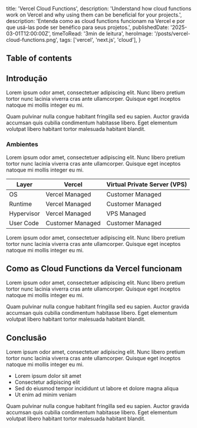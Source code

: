   title: 'Vercel Cloud Functions',
  description: 'Understand how cloud functions work on Vercel and why using them can be beneficial for your projects.',
  description: 'Entenda como as cloud functions funcionam na Vercel e por que usá-las pode ser benéfico para seus projetos.',
  publishedDate: '2025-03-01T12:00:00Z',
	timeToRead: '3min de leitura',
	heroImage: '/posts/vercel-cloud-functions.png',
  tags: ['vercel', 'next.js', 'cloud'],
}

## Table of contents

## Introdução

Lorem ipsum odor amet, consectetuer adipiscing elit. Nunc libero pretium tortor nunc lacinia viverra cras ante ullamcorper. Quisque eget inceptos natoque mi mollis integer eu mi.

Quam pulvinar nulla congue habitant fringilla sed eu sapien. Auctor gravida accumsan quis cubilia condimentum habitasse libero. Eget elementum volutpat libero habitant tortor malesuada habitant blandit.

### Ambientes

Lorem ipsum odor amet, consectetuer adipiscing elit. Nunc libero pretium tortor nunc lacinia viverra cras ante ullamcorper. Quisque eget inceptos natoque mi mollis integer eu mi.

<table>
  <thead>
    <tr>
      <th>Layer</th>
      <th>Vercel</th>
      <th>Virtual Private Server (VPS)</th>
    </tr>
  </thead>
  <tbody>
    <tr>
      <td>OS</td>
      <td>Vercel Managed</td>
      <td>Customer Managed</td>
    </tr>
    <tr>
      <td>Runtime</td>
      <td>Vercel Managed</td>
      <td>Customer Managed</td>
    </tr>
    <tr>
      <td>Hypervisor</td>
      <td>Vercel Managed</td>
      <td>VPS Managed</td>
    </tr>
    <tr>
      <td>User Code</td>
      <td>Customer Managed</td>
      <td>Customer Managed</td>
    </tr>
  </tbody>
</table>

Lorem ipsum odor amet, consectetuer adipiscing elit. Nunc libero pretium tortor nunc lacinia viverra cras ante ullamcorper. Quisque eget inceptos natoque mi mollis integer eu mi.

## Como as Cloud Functions da Vercel funcionam

Lorem ipsum odor amet, consectetuer adipiscing elit. Nunc libero pretium tortor nunc lacinia viverra cras ante ullamcorper. Quisque eget inceptos natoque mi mollis integer eu mi.

Quam pulvinar nulla congue habitant fringilla sed eu sapien. Auctor gravida accumsan quis cubilia condimentum habitasse libero. Eget elementum volutpat libero habitant tortor malesuada habitant blandit.

## Conclusão

Lorem ipsum odor amet, consectetuer adipiscing elit. Nunc libero pretium tortor nunc lacinia viverra cras ante ullamcorper. Quisque eget inceptos natoque mi mollis integer eu mi.

- Lorem ipsum dolor sit amet
- Consectetur adipiscing elit
- Sed do eiusmod tempor incididunt ut labore et dolore magna aliqua
- Ut enim ad minim veniam

Quam pulvinar nulla congue habitant fringilla sed eu sapien. Auctor gravida accumsan quis cubilia condimentum habitasse libero. Eget elementum volutpat libero habitant tortor malesuada habitant blandit.